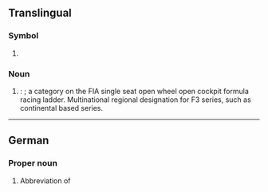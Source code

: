 {{also|Fr|fr|Fr.|fr.|.fr|Fr⁺⁶}}
==Translingual==

===Symbol===
{{mul-symbol}}

# {{ISO 3166|1|2|France}}

===Noun===
{{head|mul|noun}}

# {{lb|mul|motorsport}} {{initialism of|mul|[[formula|Formula]] [[regional|Regional]]}}: {{l|en|[[Formula Regional]] / [[Formula R]]}}; a category on the FIA single seat open wheel open cockpit formula racing ladder. Multinational regional designation for F3 series, such as continental based series.
#: {{hyper|mul|[[F3]] (Formula 3 / Formula Three)}}
#: {{cot|mul|F1|F2|F3|F4|GP1|GP2|GP3|GP4}}

----

==German==

===Proper noun===
{{head|de|proper noun}}

# Abbreviation of {{form of|de|{{w|ISO 3166-2:CH}} code|{{l|de|Freiburg}}}} {{q|canton}}
